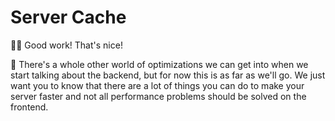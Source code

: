 # Server Cache

👨‍💼 Good work! That's nice!

🦉 There's a whole other world of optimizations we can get into when we start
talking about the backend, but for now this is as far as we'll go. We just want
you to know that there are a lot of things you can do to make your server faster
and not all performance problems should be solved on the frontend.
